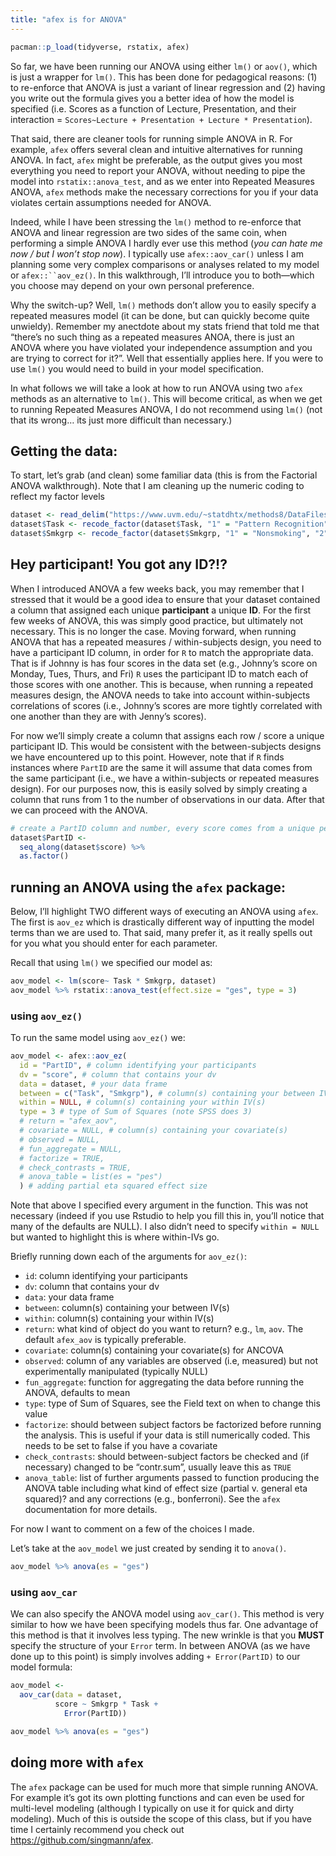 ```yaml
---
title: "afex is for ANOVA"
---
```


```r
pacman::p_load(tidyverse, rstatix, afex)
```

So far, we have been running our ANOVA using either `lm()` or `aov()`, which is just a wrapper for `lm()`. This has been done for pedagogical reasons: (1) to re-enforce that ANOVA is just a variant of linear regression and (2) having you write out the formula gives you a better idea of how the model is specified (i.e. Scores as a function of Lecture, Presentation, and their interaction = `Scores~Lecture + Presentation + Lecture * Presentation`).

That said, there are cleaner tools for running simple ANOVA in R. For example, `afex` offers several clean and intuitive alternatives for running ANOVA. In fact, `afex` might be preferable, as the output gives you most everything you need to report your ANOVA, without needing to pipe the model into `rstatix::anova_test`, and as we enter into Repeated Measures ANOVA, `afex` methods make the necessary corrections for you if your data violates certain assumptions needed for ANOVA.

Indeed, while I have been stressing the `lm()` method to re-enforce that ANOVA and linear regression are two sides of the same coin, when performing a simple ANOVA I hardly ever use this method (*you can hate me now / but I won't stop now*). I typically use `afex::aov_car()` unless I am planning some very complex comparisons or analyses related to my model or `afex::``aov_ez()`. In this walkthrough, I'll introduce you to both---which you choose may depend on your own personal preference.

Why the switch-up? Well, `lm()` methods don't allow you to easily specify a repeated measures model (it can be done, but can quickly become quite unwieldy). Remember my anectdote about my stats friend that told me that "there's no such thing as a repeated measures ANOA, there is just an ANOVA where you have violated your independence assumption and you are trying to correct for it?". Well that essentially applies here. If you were to use `lm()` you would need to build in your model specification.

In what follows we will take a look at how to run ANOVA using two `afex` methods as an alternative to `lm()`. This will become critical, as when we get to running Repeated Measures ANOVA, I do not recommend using `lm()` (not that its wrong... its just more difficult than necessary.)

## Getting the data:

To start, let's grab (and clean) some familiar data (this is from the Factorial ANOVA walkthrough). Note that I am cleaning up the numeric coding to reflect my factor levels

```r
dataset <- read_delim("https://www.uvm.edu/~statdhtx/methods8/DataFiles/Sec13-5.dat", "\t", escape_double = FALSE, trim_ws = TRUE)
dataset$Task <- recode_factor(dataset$Task, "1" = "Pattern Recognition", "2" = "Cognitive", "3" = "Driving Simulation") 
dataset$Smkgrp <- recode_factor(dataset$Smkgrp, "1" = "Nonsmoking", "2" = "Delayed", "3" = "Active")
```

## Hey participant! You got any ID?!?

When I introduced ANOVA a few weeks back, you may remember that I stressed that it would be a good idea to ensure that your dataset contained a column that assigned each unique **participant** a unique **ID**. For the first few weeks of ANOVA, this was simply good practice, but ultimately not necessary. This is no longer the case. Moving forward, when running ANOVA that has a repeated measures / within-subjects design, you need to have a participant ID column, in order for `R` to match the appropriate data. That is if Johnny is has four scores in the data set (e.g., Johnny's score on Monday, Tues, Thurs, and Fri) `R` uses the participant ID to match each of those scores with one another. This is because, when running a repeated measures design, the ANOVA needs to take into account within-subjects correlations of scores (i.e., Johnny's scores are more tightly correlated with one another than they are with Jenny's scores).

For now we'll simply create a column that assigns each row / score a unique participant ID. This would be consistent with the between-subjects designs we have encountered up to this point. However, note that if `R` finds instances where `PartID` are the same it will assume that data comes from the same participant (i.e., we have a within-subjects or repeated measures design). For our purposes now, this is easily solved by simply creating a column that runs from 1 to the number of observations in our data. After that we can proceed with the ANOVA.

```r
# create a PartID column and number, every score comes from a unique person
dataset$PartID <- 
  seq_along(dataset$score) %>%
  as.factor()
```

## running an ANOVA using the `afex` package:

Below, I'll highlight TWO different ways of executing an ANOVA using `afex`. The first is `aov_ez` which is drastically different way of inputting the model terms than we are used to. That said, many prefer it, as it really spells out for you what you should enter for each parameter.

Recall that using `lm()` we specified our model as:

```r
aov_model <- lm(score~ Task * Smkgrp, dataset)
aov_model %>% rstatix::anova_test(effect.size = "ges", type = 3)
```

### using `aov_ez()`

To run the same model using `aov_ez()` we:

```r
aov_model <- afex::aov_ez(
  id = "PartID", # column identifying your participants
  dv = "score", # column that contains your dv
  data = dataset, # your data frame
  between = c("Task", "Smkgrp"), # column(s) containing your between IV(s)
  within = NULL, # column(s) containing your within IV(s)
  type = 3 # type of Sum of Squares (note SPSS does 3)
  # return = "afex_aov", 
  # covariate = NULL, # column(s) containing your covariate(s)
  # observed = NULL,
  # fun_aggregate = NULL, 
  # factorize = TRUE, 
  # check_contrasts = TRUE,
  # anova_table = list(es = "pes")
  ) # adding partial eta squared effect size
```

Note that above I specified every argument in the function. This was not necessary (indeed if you use Rstudio to help you fill this in, you'll notice that many of the defaults are NULL). I also didn't need to specify `within = NULL` but wanted to highlight this is where within-IVs go.

Briefly running down each of the arguments for `aov_ez()`:

-   `id`: column identifying your participants
-   `dv`: column that contains your dv
-   `data`: your data frame
-   `between`: column(s) containing your between IV(s)
-   `within`: column(s) containing your within IV(s)
-   `return`: what kind of object do you want to return? e.g., `lm`, `aov`. The default `afex_aov` is typically preferable.
-   `covariate`: column(s) containing your covariate(s) for ANCOVA
-   `observed`: column of any variables are observed (i.e, measured) but not experimentally manipulated (typically NULL)
-   `fun_aggregate`: function for aggregating the data before running the ANOVA, defaults to mean
-   `type`: type of Sum of Squares, see the Field text on when to change this value
-   `factorize`: should between subject factors be factorized before running the analysis. This is useful if your data is still numerically coded. This needs to be set to false if you have a covariate
-   `check_contrasts`: should between-subject factors be checked and (if necessary) changed to be "contr.sum", usually leave this as `TRUE`
-   `anova_table`: list of further arguments passed to function producing the ANOVA table including what kind of effect size (partial v. general eta squared)? and any corrections (e.g., bonferroni). See the `afex` documentation for more details.

For now I want to comment on a few of the choices I made.

Let's take at the `aov_model` we just created by sending it to `anova()`.

```r
aov_model %>% anova(es = "ges")
```

### using `aov_car`

We can also specify the ANOVA model using `aov_car()`. This method is very similar to how we have been specifying models thus far. One advantage of this method is that it involves less typing. The new wrinkle is that you **MUST** specify the structure of your `Error` term. In between ANOVA (as we have done up to this point) is simply involves adding `+ Error(PartID)` to our model formula:

```r
aov_model <- 
  aov_car(data = dataset,
          score ~ Smkgrp * Task + 
            Error(PartID))
```

```r
aov_model %>% anova(es = "ges")
```

## doing more with `afex`

The `afex` package can be used for much more that simple running ANOVA. For example it's got its own plotting functions and can even be used for multi-level modeling (although I typically on use it for quick and dirty modeling). Much of this is outside the scope of this class, but if you have time I certainly recommend you check out <https://github.com/singmann/afex>.
